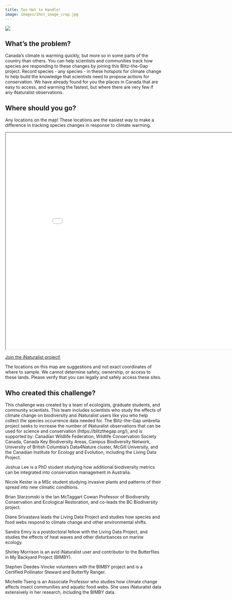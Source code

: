 ```yaml
---
title: Too Hot to Handle!
image: images/2hot_image_crop.jpg
---
```


![](images/2hot_image.jpg)

## What's the problem?

Canada’s climate is warming quickly, but more so in some parts of the country than others. You can help scientists and communities track how species are responding to these changes by joining this Blitz-the-Gap project. Record species - any species - in these hotspots for climate change to help build the knowledge that scientists need to propose actions for conservation. We have already found for you the places in Canada that are easy to access, and warming the fastest, but where there are very few if any iNaturalist observations.

## Where should you go?

Any locations on the map! These locations are the easiest way to make a difference in tracking species changes in response to climate warming. 

```{=html}
<iframe width="900" height="700" src="maps/toohottohandlemap.html" title="Too Hot To Handle"></iframe>
```

[Join the iNaturalist project!](https://www.inaturalist.org/projects/blitz-the-gap-too-hot-to-handle){.btn .btn-primary .btn role="button"}

::: callout-warning
The locations on this map are suggestions and not exact coordinates of where to sample. We cannot determine safety, ownership, or access to these lands. Please verify that you can legally and safely access these sites.
:::

## Who created this challenge?

This challenge was created by a team of ecologists, graduate students, and community scientists. This team includes scientists who study the effects of climate change on biodiversity and iNaturalist users like you who help collect the species occurrence data needed for. The Blitz-the-Gap umbrella project seeks to increase the number of iNaturalist observations that can be used for science and conservation (https://blitzthegap.org/), and is supported by: Canadian Wildlife Federation, Wildlife Conservation Society Canada, Canada Key Biodiversity Areas, Campus Biodiversity Network, University of British Columbia’s Data4Nature cluster, McGill University, and the Canadian Institute for Ecology and Evolution, including the Living Data Project.

Joshua Lee is a PhD student studying how additional biodiversity metrics can be integrated into conservation management in Australia.

Nicole Kester is a MSc student studying invasive plants and patterns of their spread into new climatic conditions.

Brian Starzomski is the Ian McTaggart Cowan Professor of Biodiversity Conservation and Ecological Restoration, and co-leads the BC Biodiversity project.

Diane Srivastava leads the Living Data Project and studies how species and food webs respond to climate change and other environmental shifts.

Sandra Emry is a postdoctoral fellow with the Living Data Project, and studies the effects of heat waves and other disturbances on marine ecology.

Shirley Morrison is an avid iNaturalist user and contributor to the Butterflies in My Backyard Project (BIMBY).

Stephen Deedes-Vincke volunteers with the BIMBY project and is a Certified Pollinator Steward and Butterfly Ranger.

Michelle Tseng is an Associate Professor who studies how climate change affects insect communities and aquatic food webs. She uses iNaturalist data extensively in her research, including the BIMBY data.